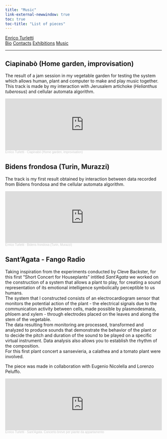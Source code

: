 ```yaml
---
title: "Music"
link-external-newwindow: true
toc: true
toc-title: "List of pieces"
---
```

<div class="navbar">
  <div class="index-logo"><a href="index.html">Enrico Turletti</a></div>
  <div class="other-links">
  <a href="bio.html">Bio</a>
  <a href="contacts.html">Contacts</a>
  <a href="exhibitions.html">Exhibitions</a>
  <a href="#">Music</a>
  <hr>
  </div>
</div>
## Ciapinabò (Home garden, improvisation)

The result of a jam session in my vegetable garden for testing the system which allows human, plant and computer to make and play music together.
This track is made by my interaction with Jerusalem artichoke (*Helianthus tuberosus*) and cellular automata algorithm.

<iframe width="100%" height="166" scrolling="no" frameborder="no" allow="autoplay" src="https://w.soundcloud.com/player/?url=https%3A//api.soundcloud.com/tracks/1641128997&color=%23002b36&auto_play=false&hide_related=false&show_comments=true&show_user=true&show_reposts=false&show_teaser=true"></iframe><div style="font-size: 10px; color: #cccccc;line-break: anywhere;word-break: normal;overflow: hidden;white-space: nowrap;text-overflow: ellipsis; font-family: Interstate,Lucida Grande,Lucida Sans Unicode,Lucida Sans,Garuda,Verdana,Tahoma,sans-serif;font-weight: 100;"><a href="https://soundcloud.com/enrico-turletti-986118922" title="Enrico Turletti" target="_blank" style="color: #cccccc; text-decoration: none;">Enrico Turletti</a> · <a href="https://soundcloud.com/enrico-turletti-986118922/ciapinabo-home-garden-improvisation" title="Ciapinabò (Home garden, improvisation)" target="_blank" style="color: #cccccc; text-decoration: none;">Ciapinabò (Home garden, improvisation)</a></div>

## Bidens frondosa (Turin, Murazzi)

The track is my first result obtained by interaction between data recorded from Bidens frondosa and the cellular automata algorithm.

<iframe width="100%" height="166" scrolling="no" frameborder="no" allow="autoplay" src="https://w.soundcloud.com/player/?url=https%3A//api.soundcloud.com/tracks/1630634262&color=%23002b36&auto_play=false&hide_related=false&show_comments=true&show_user=true&show_reposts=false&show_teaser=true"></iframe><div style="font-size: 10px; color: #cccccc;line-break: anywhere;word-break: normal;overflow: hidden;white-space: nowrap;text-overflow: ellipsis; font-family: Interstate,Lucida Grande,Lucida Sans Unicode,Lucida Sans,Garuda,Verdana,Tahoma,sans-serif;font-weight: 100;"><a href="https://soundcloud.com/enrico-turletti-986118922" title="Enrico Turletti" target="_blank" style="color: #cccccc; text-decoration: none;">Enrico Turletti</a> · <a href="https://soundcloud.com/enrico-turletti-986118922/bidens-frondosa-turin-murazzi" title="Bidens frondosa (Turin, Murazzi)" target="_blank" style="color: #cccccc; text-decoration: none;">Bidens frondosa (Turin, Murazzi)</a></div>

## Sant'Agata - Fango Radio

Taking inspiration from the experiments conducted by Cleve Backster, for this first "Short Concert for Houseplants" intitled *Sant'Agata* we worked on the construction of a system that allows a plant to play, for creating a sound representation of its emotional intelligence symbolically perceptible to us humans.<br>
The system that I constructed consists of an electrocardiogram sensor that monitors the potential action of the plant - the electrical signals due to the communication activity between cells, made possible by plasmodesmata, phloem and xylem - through electrodes placed on the leaves and along the stem of the vegetable.<br>
The data resulting from monitoring are processed, transformed and analyzed to produce sounds that demonstrate the behavior of the plant or to decide the pitch and duration of the sound to be played on a specific virtual instrument. Data analysis also allows you to establish the rhythm of the composition.<br>
For this first plant concert a sansevieria, a calathea and a tomato plant were involved.

The piece was made in collaboration with Eugenio Nicolella and Lorenzo Peluffo.

<iframe width="100%" height="166" scrolling="no" frameborder="no" allow="autoplay" src="https://w.soundcloud.com/player/?url=https%3A//api.soundcloud.com/tracks/1600063380%3Fsecret_token%3Ds-B8OS7gEuTwn&color=%23002b36&auto_play=false&hide_related=false&show_comments=true&show_user=true&show_reposts=false&show_teaser=true"></iframe><div style="font-size: 10px; color: #cccccc;line-break: anywhere;word-break: normal;overflow: hidden;white-space: nowrap;text-overflow: ellipsis; font-family: Interstate,Lucida Grande,Lucida Sans Unicode,Lucida Sans,Garuda,Verdana,Tahoma,sans-serif;font-weight: 100;"><a href="https://soundcloud.com/enrico-turletti-986118922" title="Enrico Turletti" target="_blank" style="color: #cccccc; text-decoration: none;">Enrico Turletti</a> · <a href="https://soundcloud.com/enrico-turletti-986118922/santagata-concerto-breve-per-piante-da-appartamento/s-B8OS7gEuTwn" title="Sant&#x27;Agata. Concerto breve per piante da appartamento" target="_blank" style="color: #cccccc; text-decoration: none;">Sant&#x27;Agata. Concerto breve per piante da appartamento</a></div>